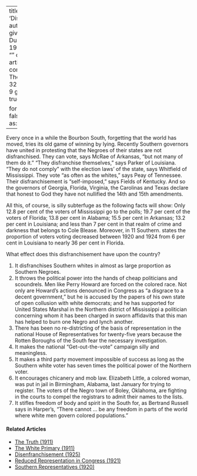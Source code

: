 
---
title: 'Disenfranchisement'
author:
  - name:
      given: W.E.B.
      family: Du Bois
date: May 1926
categories: 
  - ""
citation: 
  type: article-journal
  container-title: The Crisis
  volume: 32
  issue: 1
  page: 8-9
google-scholar: true

format:
  html:
    toc: false
    appendix-cite-as: display
---


Every once in a while the Bourbon South, forgetting that the world has moved, tries its old game of winning by lying. Recently Southern governors have united in protesting that the Negroes of their states are not disfranchised. They can vote, says McRae of Arkansas, "but not many of them do it." "They disfranchise themselves," says Parker of Louisiana. "They do not comply" with the election laws' of the state, says Whitfield of Mississippi. They vote "as often as the whites," says Peay of Tennessee. Their disfranchisement is "self-imposed," says Fields of Kentucky. And so the governors of Georgia, Florida, Virginia, the Carolinas and Texas declare that honest to God they have not nullified the 14th and 15th amendments. 

All this, of course, is silly subterfuge as the following facts will show: Only 12.8 per cent of the voters of Mississippi go to the polls; 19.7 per cent of the voters of Florida; 13.8 per cent in Alabama; 15.5 per cent in Arkansas; 13.2 per cent in Louisiana; and less than 7 per cent in that realm of crime and darkness that belongs to Cole Blease. Moreover, in 11 Southern. states the proportion of voters voting decreased between 1920 and 1924 from 6 per cent in Louisiana to nearly 36 per cent in Florida. 

What effect does this disfranchisement have upon the country? 

1. It disfranchises Southern whites in almost as large proportion as Southern Negroes. 
2. It throws the political power into the hands of cheap politicians and scoundrels. Men like Perry Howard are forced on the colored race. Not only are Howard's actions denounced in Congress as "a disgrace to a decent government," but he is accused by the papers of his own state of open collusion with white democrats; and he has supported for United States Marshal in the Northern district of Mississippi a politician concerning whom it has been charged in sworn affidavits that this man has helped to burn one Negro and lynch another. 
3. There has been no re-districting of the basis of representation in the national House of Representatives for twenty-five years because the Rotten Boroughs of the South fear the necessary investigation. 
4. It makes the national "Get-out-the-vote" campaign silly and meaningless. 
5. It makes a third party movement impossible of success as long as the Southern white voter has seven times the political power of the Northern voter. 
6. It encourages chicanery and mob law. Elizabeth Little, a colored woman, was put in jail in Birmingham, Alabama, last January for trying to register. The voters of the Negro town of Boley, Oklahoma, are fighting in the courts to compel the registrars to admit their names to the lists. 
7. It stifles freedom of body and spirit in the South for, as Bertrand Russell says in Harper's, "There cannot … be any freedom in parts of the world where white men govern colored populations." 

<!-- Similar articles start here -->
<div  class="clear-wrap"></div>

#### Related Articles

* [The Truth (1911)](/Volumes/01/03/truth.html)
* [The White Primary (1911)](/Volumes/01/05/white_primary.html)
* [Disenfranchisement (1925)](/Volumes/30/02/disenfranchisement.html)
* [Reduced Representation in Congress (1921)](/Volumes/21/04/reduced-representation.html)
* [Southern Representatives (1920)](/Volumes/19/06/southern_representatives.html)

<!-- Similar articles end here -->